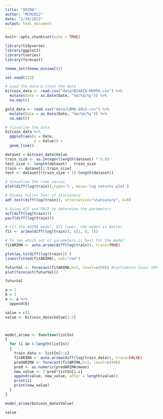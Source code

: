 ```yaml
---
title: "ARIMA"
author: "MCM2022"
date: "2/19/2022"
output: html_document
---
```


```r
knitr::opts_chunk$set(echo = TRUE)
```

```r
library(tidyverse)
library(ggplot2)
library(tseries)
library(forecast)

theme_set(theme_minimal())

set.seed(123)
```

```r
# Load the data & clean the data
bitcoin_data <- read.csv("data/BCHAIN-MKPRU.csv") %>% 
  mutate(Date = as.Date(Date, "%m/%d/%y")) %>% 
  na.omit()

gold_data <- read.csv("data/LBMA-GOLD.csv") %>% 
  mutate(Date = as.Date(Date, "%m/%d/%y")) %>% 
  na.omit()
```

```r
# Visualize the data
bitcoin_data %>% 
  ggplot(aes(x = Date,
             y = Value)) +
  geom_line()
```

```r
dataset = bitcoin_data$Value
train_size <- as.integer(length(dataset) * 0.8)
test_size <- length(dataset) - train_size
train <- dataset[1:train_size]
test <- dataset[(train_size + 1):length(dataset)]
```

```r
# Visualize the time series
plot(diff(log(train)),type='l', main='log returns plot')
```

```r
# Dickey Fuller Test of Stationary
adf.test(diff(log(train)), alternative="stationary", k=0)
```

```r
# Using ACF and PACF to determine the parameters
acf(diff(log(train)))
pacf(diff(log(train)))
```

```r
# Fit the ARIMA model; AIC lower, the model is better
fit <- arima(diff(log(train)), c(1, 0, 1))
```

```r
# To see which set of parameters is best for the model
fitARIMA <- auto.arima(diff(log(train)), trace=TRUE)
```

```r
plot(as.ts(diff(log(train))) )
lines(fitted(fitARIMA), col="red")
```

```r
futurVal <- forecast(fitARIMA,h=1, level=c(99)) #confidence level 99%
plot(forecast(futurVal))
```

```r
futurVal

a = 1
b = 1
a <- a %>% 
  append(b)
```

```r
value = c()
value <- bitcoin_data$Value[1:5]



model_arima <- function(listIn)
{
  for (i in 6:length(listIn))
  {
    train_data <- listIn[1:i]
    fitARIMA <- auto.arima(diff(log(train_data)), trace=FALSE)
    predARIMA <- forecast(fitARIMA,h=1, level=c(99))
    pred <- as.numeric(predARIMA$mean)
    new_value <- 2^pred*listIn[i:i]
    append(value, new_value, after = length(value))
    print(i)
    print(new_value)
  }
}

model_arima(bitcoin_data$Value)
```

```r
value
```







